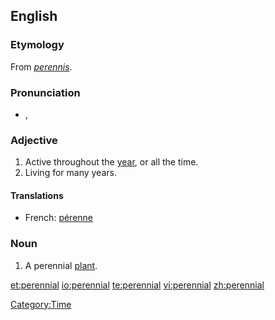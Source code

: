 {{wikipedia|dab=Perennial}}
==English==

===Etymology===
From {{L.}} ''[[perennis]]''.

===Pronunciation===
* {{IPA|/pəˈɹɛniəl/}}, {{SAMPA|/p@"rEni@l/}}

===Adjective===
{{en-adj}}

# Active throughout the [[year]], or all the time.
# Living for many years.

====Translations====
{{top}}
* French: [[pérenne]]
{{bottom}}

===Noun===
{{en-noun}}

# A perennial [[plant]].

[[Category:Time]]

[[et:perennial]]
[[io:perennial]]
[[te:perennial]]
[[vi:perennial]]
[[zh:perennial]]